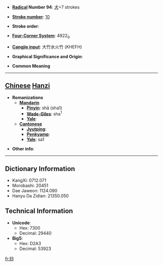 * '''[[Wiktionary:Chinese radical index| Radical]] Number 94''': [[Wiktionary:Chinese radical index 犬|犬]]+7 strokes

* '''[[Wiktionary:Chinese total strokes index|Stroke number]]''': [[Wiktionary:Chinese total strokes index 10|10]]

* '''Stroke order''': 

* '''[[Wiktionary:Chinese four corner index|Four-Corner System]]''': 4922<sub>0</sub>

* '''[[Wiktionary:Chinese Cangjie index|Cangjie input]]''': 大竹水火竹 (KHEFH)

* '''Graphical Significance and Origin''': 

* '''Common Meaning'''

----

== [[Chinese]] [[Hanzi]] ==

* '''Romanizations'''
** '''[[Mandarin]]'''
*** '''[[Pinyin]]''': shā (sha1)
*** '''[[Wade-Giles]]''': sha<sup>1</sup>
*** '''[[Yale]]''': 
** '''[[Cantonese]]'''
*** '''[[Jyutping]]''':
*** '''[[Penkyamp]]''': 
*** '''[[Yale]]''': sa1

* '''Other info''': 

----

== Dictionary Information ==

* KangXi: 0712.071
* Morobashi: 20451
* Dae Jaweon: 1124.090
* Hanyu Da Zidian: 21350.050

== Technical Information ==

* '''Unicode''':
** Hex: 7300
** Decimal: 29440
* '''Big5''':
** Hex: D2A3
** Decimal: 53923

[[fr:猀]]